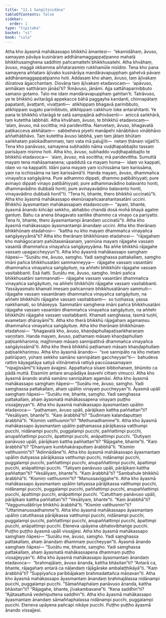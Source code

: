 ```yaml
---
title: "11.1 Saṅgītinidāna"
tableOfContents: false
sidebar:
  order: 1
type: "tipitaka"
basket: "vi"
book: "cula"
---
```



<DynamicBreadcrumb />

<Division number="437" book="cula">

<Paragraph number="2176" book="cula">
Atha kho āyasmā mahākassapo bhikkhū āmantesi—  “ekamidāhaṃ, āvuso, samayaṃ pāvāya kusināraṃ addhānamaggappaṭipanno mahatā bhikkhusaṃghena saddhiṃ pañcamattehi bhikkhusatehi. Atha khvāhaṃ, āvuso, maggā okkamma aññatarasmiṃ rukkhamūle nisīdiṃ.
</Paragraph>

<Paragraph number="2177" book="cula">
Tena kho pana samayena aññataro ājīvako kusinārāya mandāravapupphaṃ gahetvā pāvaṃ addhānamaggappaṭipanno hoti. Addasaṃ kho ahaṃ, āvuso, taṃ ājīvakaṃ dūratova āgacchantaṃ. Disvāna taṃ ājīvakaṃ etadavocaṃ—  ‘apāvuso, amhākaṃ satthāraṃ jānāsī’ti? ‘Āmāvuso, jānāmi. Ajja sattāhaparinibbuto samaṇo gotamo. Tato me idaṃ mandāravapupphaṃ gahitan’ti. Tatrāvuso, ye te bhikkhū avītarāgā appekacce bāhā paggayha kandanti, chinnapātaṃ papatanti, āvaṭṭanti, vivaṭṭanti—  atikhippaṃ bhagavā parinibbuto, atikhippaṃ sugato parinibbuto, atikhippaṃ cakkhuṃ loke antarahitanti. Ye pana te bhikkhū vītarāgā te satā sampajānā adhivāsenti—  aniccā saṅkhārā, taṃ kutettha labbhāti.
</Paragraph>

<Paragraph number="2178" book="cula">
Atha khvāhaṃ, āvuso, te bhikkhū etadavocaṃ—  ‘alaṃ, āvuso, mā socittha; mā paridevittha. Nanvetaṃ, āvuso, bhagavatā paṭikacceva akkhātaṃ—  sabbeheva piyehi manāpehi nānābhāvo vinābhāvo aññathābhāvo. Taṃ kutettha āvuso labbhā, yaṃ taṃ jātaṃ bhūtaṃ saṅkhataṃ palokadhammaṃ, taṃ vata mā palujjīti—  netaṃ ṭhānaṃ vijjatī’ti.
</Paragraph>

<Paragraph number="2179" book="cula">
Tena kho panāvuso, samayena subhaddo nāma vuḍḍhapabbajito tassaṃ parisāyaṃ nisinno hoti. Atha kho, āvuso, subhaddo vuḍḍhapabbajito te bhikkhū etadavoca—  ‘alaṃ, āvuso, mā socittha; mā paridevittha. Sumuttā mayaṃ tena mahāsamaṇena; upaddutā ca mayaṃ homa—  idaṃ vo kappati, idaṃ vo na kappatīti. Idāni pana mayaṃ yaṃ icchissāma taṃ karissāma, yaṃ na icchissāma na taṃ karissāmā’ti. Handa mayaṃ, āvuso, dhammañca vinayañca saṅgāyāma. Pure adhammo dippati, dhammo paṭibāhiyyati; pure avinayo dippati vinayo paṭibāhiyyati; pure adhammavādino balavanto honti, dhammavādino dubbalā honti; pure avinayavādino balavanto honti, vinayavādino dubbalā hontī”ti.
</Paragraph>

<Paragraph number="2180" book="cula">
“Tena hi, bhante, thero bhikkhū uccinatū”ti. Atha kho āyasmā mahākassapo ekenūnapañcaarahantasatāni uccini. Bhikkhū āyasmantaṃ mahākassapaṃ etadavocuṃ—  “ayaṃ, bhante, āyasmā ānando kiñcāpi sekkho, abhabbo chandā dosā mohā bhayā agatiṃ gantuṃ. Bahu ca anena bhagavato santike dhammo ca vinayo ca pariyatto. Tena hi, bhante, thero āyasmantampi ānandaṃ uccinatū”ti. Atha kho āyasmā mahākassapo āyasmantampi ānandaṃ uccini.
</Paragraph>

<Paragraph number="2181" book="cula">
Atha kho therānaṃ bhikkhūnaṃ etadahosi—  “kattha nu kho mayaṃ dhammañca vinayañca saṅgāyeyyāmā”ti? Atha kho therānaṃ bhikkhūnaṃ etadahosi—  “rājagahaṃ kho mahāgocaraṃ pahūtasenāsanaṃ, yannūna mayaṃ rājagahe vassaṃ vasantā dhammañca vinayañca saṅgāyeyyāma. Na aññe bhikkhū rājagahe vassaṃ upagaccheyyun”ti.
</Paragraph>

<Paragraph number="2182" book="cula">
Atha kho āyasmā mahākassapo saṃghaṃ ñāpesi—
</Paragraph>

</Division>
<Division number="438" book="cula">

<Paragraph number="2183" book="cula">
“Suṇātu me, āvuso, saṃgho. Yadi saṃghassa pattakallaṃ, saṃgho imāni pañca bhikkhusatāni sammanneyya—  rājagahe vassaṃ vasantāni dhammañca vinayañca saṅgāyituṃ, na aññehi bhikkhūhi rājagahe vassaṃ vasitabbanti. Esā ñatti.
</Paragraph>

<Paragraph number="2184" book="cula">
Suṇātu me, āvuso, saṃgho. Imāni pañca bhikkhusatāni sammannati—  rājagahe vassaṃ vasantāni dhammañca vinayañca saṅgāyituṃ, na aññehi bhikkhūhi rājagahe vassaṃ vasitabbanti. Yassāyasmato khamati imesaṃ pañcannaṃ bhikkhusatānaṃ sammuti—  rājagahe vassaṃ vasantānaṃ dhammañca vinayañca saṅgāyituṃ, na aññehi bhikkhūhi rājagahe vassaṃ vasitabbanti—  so tuṇhassa; yassa nakkhamati, so bhāseyya.
</Paragraph>

<Paragraph number="2185" book="cula">
Sammatāni saṃghena imāni pañca bhikkhusatāni rājagahe vassaṃ vasantāni dhammañca vinayañca saṅgāyituṃ, na aññehi bhikkhūhi rājagahe vassaṃ vasitabbanti. Khamati saṃghassa, tasmā tuṇhī, evametaṃ dhārayāmī”ti.
</Paragraph>

<Paragraph number="2186" book="cula">
Atha kho therā bhikkhū rājagahaṃ agamaṃsu dhammañca vinayañca saṅgāyituṃ. Atha kho therānaṃ bhikkhūnaṃ etadahosi—  “bhagavatā kho, āvuso, khaṇḍaphullapaṭisaṅkharaṇaṃ vaṇṇitaṃ. Handa mayaṃ, āvuso, paṭhamaṃ māsaṃ khaṇḍaphullaṃ paṭisaṅkharoma; majjhimaṃ māsaṃ sannipatitvā dhammañca vinayañca saṅgāyissāmā”ti.
</Paragraph>

<Paragraph number="2187" book="cula">
Atha kho therā bhikkhū paṭhamaṃ māsaṃ khaṇḍaphullaṃ paṭisaṅkhariṃsu. Atha kho āyasmā ānando—  “sve sannipāto na kho metaṃ patirūpaṃ, yohaṃ sekkho samāno sannipātaṃ gaccheyyan”ti—  bahudeva rattiṃ kāyagatāya satiyā vītināmetvā rattiyā paccūsasamayaṃ “nipajjissāmī”ti kāyaṃ āvajjesi. Appattañca sīsaṃ bibbohanaṃ, bhūmito ca pādā muttā. Etasmiṃ antare anupādāya āsavehi cittaṃ vimucci.
</Paragraph>

</Division>
<Division number="439" book="cula">

<Paragraph number="2188" book="cula">
Atha kho āyasmā ānando arahā samāno sannipātaṃ agamāsi. Atha kho āyasmā mahākassapo saṃghaṃ ñāpesi—
</Paragraph>

<Paragraph number="2189" book="cula">
“Suṇātu me, āvuso, saṃgho. Yadi saṃghassa pattakallaṃ, ahaṃ upāliṃ vinayaṃ puccheyyan”ti.
</Paragraph>

<Paragraph number="2190" book="cula">
Āyasmā upāli saṃghaṃ ñāpesi—
</Paragraph>

<Paragraph number="2191" book="cula">
“Suṇātu me, bhante, saṃgho. Yadi saṃghassa pattakallaṃ, ahaṃ āyasmatā mahākassapena vinayaṃ puṭṭho vissajjeyyan”ti.
</Paragraph>

<Paragraph number="2192" book="cula">
Atha kho āyasmā mahākassapo āyasmantaṃ upāliṃ etadavoca—  “paṭhamaṃ, āvuso upāli, pārājikaṃ kattha paññattan”ti? “Vesāliyaṃ, bhante”ti. “Kaṃ ārabbhā”ti? “Sudinnaṃ kalandaputtaṃ ārabbhā”ti. “Kismiṃ vatthusmin”ti? “Methunadhamme”ti. Atha kho āyasmā mahākassapo āyasmantaṃ upāliṃ paṭhamassa pārājikassa vatthumpi pucchi, nidānampi pucchi, puggalampi pucchi, paññattimpi pucchi, anupaññattimpi pucchi, āpattimpi pucchi, anāpattimpi pucchi.
</Paragraph>

<Paragraph number="2193" book="cula">
“Dutiyaṃ panāvuso upāli, pārājikaṃ kattha paññattan”ti? “Rājagahe, bhante”ti. “Kaṃ ārabbhā”ti? “Dhaniyaṃ kumbhakāraputtaṃ ārabbhā”ti. “Kismiṃ vatthusmin”ti? “Adinnādāne”ti. Atha kho āyasmā mahākassapo āyasmantaṃ upāliṃ dutiyassa pārājikassa vatthumpi pucchi, nidānampi pucchi, puggalampi pucchi, paññattimpi pucchi, anupaññattimpi pucchi, āpattimpi pucchi, anāpattimpi pucchi.
</Paragraph>

<Paragraph number="2194" book="cula">
“Tatiyaṃ panāvuso upāli, pārājikaṃ kattha paññattan”ti? “Vesāliyaṃ, bhante”ti. “Kaṃ ārabbhā”ti? “Sambahule bhikkhū ārabbhā”ti. “Kismiṃ vatthusmin”ti? “Manussaviggahe”ti. Atha kho āyasmā mahākassapo āyasmantaṃ upāliṃ tatiyassa pārājikassa vatthumpi pucchi, nidānampi pucchi, puggalampi pucchi, paññattimpi pucchi, anupaññattimpi pucchi, āpattimpi pucchi, anāpattimpi pucchi.
</Paragraph>

<Paragraph number="2195" book="cula">
“Catutthaṃ panāvuso upāli, pārājikaṃ kattha paññattan”ti? “Vesāliyaṃ, bhante”ti. “Kaṃ ārabbhā”ti? “Vaggumudātīriye bhikkhū ārabbhā”ti. “Kismiṃ vatthusmin”ti? “Uttarimanussadhamme”ti. Atha kho āyasmā mahākassapo āyasmantaṃ upāliṃ catutthassa pārājikassa vatthumpi pucchi, nidānampi pucchi, puggalampi pucchi, paññattimpi pucchi, anupaññattimpi pucchi, āpattimpi pucchi, anāpattimpi pucchi.
</Paragraph>

<Paragraph number="2196" book="cula">
Eteneva upāyena ubhatovibhaṅge pucchi. Puṭṭho puṭṭho āyasmā upāli vissajjesi.
</Paragraph>

</Division>
<Division number="440" book="cula">

<Paragraph number="2197" book="cula">
Atha kho āyasmā mahākassapo saṃghaṃ ñāpesi—
</Paragraph>

<Paragraph number="2198" book="cula">
“Suṇātu me, āvuso, saṃgho. Yadi saṃghassa pattakallaṃ, ahaṃ ānandaṃ dhammaṃ puccheyyan”ti.
</Paragraph>

<Paragraph number="2199" book="cula">
Āyasmā ānando saṃghaṃ ñāpesi—
</Paragraph>

<Paragraph number="2200" book="cula">
“Suṇātu me, bhante, saṃgho. Yadi saṃghassa pattakallaṃ, ahaṃ āyasmatā mahākassapena dhammaṃ puṭṭho vissajjeyyan”ti.
</Paragraph>

<Paragraph number="2201" book="cula">
Atha kho āyasmā mahākassapo āyasmantaṃ ānandaṃ etadavoca—  “brahmajālaṃ, āvuso ānanda, kattha bhāsitan”ti? “Antarā ca, bhante, rājagahaṃ antarā ca nāḷandaṃ rājāgārake ambalaṭṭhikāyā”ti. “Kaṃ ārabbhā”ti? “Suppiyañca paribbājakaṃ brahmadattañca māṇavan”ti. Atha kho āyasmā mahākassapo āyasmantaṃ ānandaṃ brahmajālassa nidānampi pucchi, puggalampi pucchi. “Sāmaññaphalaṃ panāvuso ānanda, kattha bhāsitan”ti? “Rājagahe, bhante, jīvakambavane”ti. “Kena saddhin”ti? “Ajātasattunā vedehiputtena saddhin”ti. Atha kho āyasmā mahākassapo āyasmantaṃ ānandaṃ sāmaññaphalassa nidānampi pucchi, puggalampi pucchi. Eteneva upāyena pañcapi nikāye pucchi. Puṭṭho puṭṭho āyasmā ānando vissajjesi.
</Paragraph>
</Division>